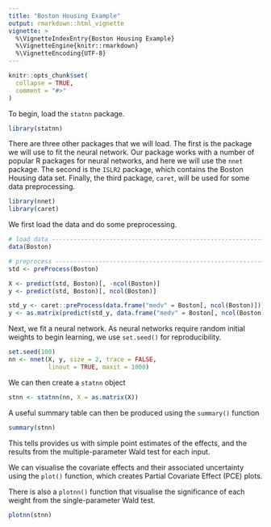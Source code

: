 ```yaml
---
title: "Boston Housing Example"
output: rmarkdown::html_vignette
vignette: >
  %\VignetteIndexEntry{Boston Housing Example}
  %\VignetteEngine{knitr::rmarkdown}
  %\VignetteEncoding{UTF-8}
---
```


```r
knitr::opts_chunk$set(
  collapse = TRUE,
  comment = "#>"
)
```

To begin, load the `statnn` package.

```r
library(statnn)
```

There are three other packages that we will load.
The first is the package we will use to fit the neural network.
Our package works with a number of popular R packages for neural networks, and
here we will use the `nnet` package.
The second is the `ISLR2` package, which contains the Boston Housing data set.
Finally, the third package, `caret`, will be used for some data 
preprocessing.

```r
library(nnet)
library(caret)
```

We first load the data and do some preprocessing.

```r
# load data ---------------------------------------------------------------
data(Boston)

# preprocess --------------------------------------------------------------
std <- preProcess(Boston)

X <- predict(std, Boston)[, -ncol(Boston)]
y <- predict(std, Boston)[, ncol(Boston)]
```

```r
std_y <- caret::preProcess(data.frame("medv" = Boston[, ncol(Boston)]))
y <- as.matrix(predict(std_y, data.frame("medv" = Boston[, ncol(Boston)])))
```

Next, we fit a neural network.
As neural networks require random initial weights to begin learning, we use
`set.seed()` for reproducibility.

```r
set.seed(100)
nn <- nnet(X, y, size = 2, trace = FALSE,
           linout = TRUE, maxit = 1000)
```

We can then create a `statnn` object

```r
stnn <- statnn(nn, X = as.matrix(X))
```

A useful summary table can then be produced using the `summary()` function

```r
summary(stnn)
```

This tells provides us with simple point estimates of the effects, and
the results from the multiple-parameter Wald test for each input.

We can visualise the covariate effects and their associated uncertainty using
the `plot()` function, which creates Partial Covariate Effect (PCE) plots.

<!-- ```{r, cache = TRUE} -->
<!-- plot(stnn, conf_int = TRUE) -->
<!-- ``` -->

There is also a `plotnn()` function that visualise the significance of each weight
from the single-parameter Wald test.


```r
plotnn(stnn)
```

